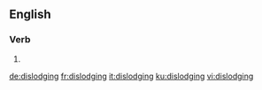 ==English==

===Verb===
{{head|en|present participle}}

# {{present participle of|dislodge|lang=en}}

[[de:dislodging]]
[[fr:dislodging]]
[[it:dislodging]]
[[ku:dislodging]]
[[vi:dislodging]]